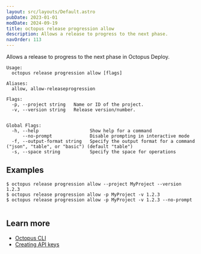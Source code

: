 ```yaml
---
layout: src/layouts/Default.astro
pubDate: 2023-01-01
modDate: 2024-09-19
title: octopus release progression allow
description: Allows a release to progress to the next phase.
navOrder: 113
---
```


Allows a release to progress to the next phase in Octopus Deploy.

```
Usage:
  octopus release progression allow [flags]

Aliases:
  allow, allow-releaseprogression

Flags:
  -p, --project string   Name or ID of the project.
  -v, --version string   Release version/number.


Global Flags:
  -h, --help                   Show help for a command
      --no-prompt              Disable prompting in interactive mode
  -f, --output-format string   Specify the output format for a command ("json", "table", or "basic") (default "table")
  -s, --space string           Specify the space for operations

```

## Examples

<SamplesInstance />

```
$ octopus release progression allow --project MyProject --version 1.2.3
$ octopus release progression allow -p MyProject -v 1.2.3
$ octopus release progression allow -p MyProject -v 1.2.3 --no-prompt


```

## Learn more

- [Octopus CLI](/docs/octopus-rest-api/cli)
- [Creating API keys](/docs/octopus-rest-api/how-to-create-an-api-key)